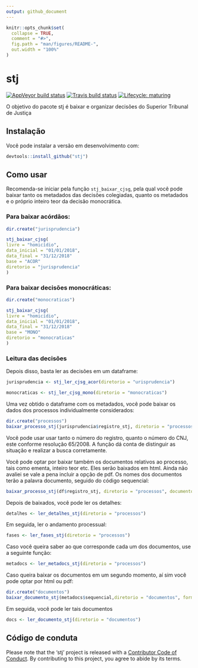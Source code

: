 ```yaml
---
output: github_document
---
```


<!-- README.md is generated from README.Rmd. Please edit that file -->

```r
knitr::opts_chunk$set(
  collapse = TRUE,
  comment = "#>",
  fig.path = "man/figures/README-",
  out.width = "100%"
)
```
# stj

<!-- badges: start -->
[![AppVeyor build status](https://ci.appveyor.com/api/projects/status/github/jjesusfilho/stj?branch=master&svg=true)](https://ci.appveyor.com/project/jjesusfilho/stj)
[![Travis build status](https://travis-ci.org/jjesusfilho/stj.svg?branch=master)](https://travis-ci.org/jjesusfilho/stj)
[![Lifecycle: maturing](https://img.shields.io/badge/lifecycle-maturing-blue.svg)](https://www.tidyverse.org/lifecycle/#maturing)
<!-- badges: end -->

O objetivo do pacote stj é baixar e organizar decisões do Superior Tribunal de Justiça

## Instalação

Você pode instalar a versão em desenvolvimento com:

``` r
devtools::install_github("stj")
```

## Como usar

Recomenda-se iniciar pela função `stj_baixar_cjsg`, pela qual você pode baixar tanto os metadados das decisões colegiadas, quanto os metadados e o próprio inteiro teor da decisão monocrática.

### Para baixar acórdãos: 
```r
dir.create("jurisprudencia")

stj_baixar_cjsg(
livre = "homicídio",
data_inicial = "01/01/2018",
data_final = "31/12/2018"
base = "ACOR"
diretorio = "jurisprudencia"
)
```

### Para baixar decisões monocráticas:

```r
dir.create("monocraticas")

stj_baixar_cjsg(
livre = "homicídio",
data_inicial = "01/01/2018",
data_final = "31/12/2018"
base = "MONO"
diretorio = "monocraticas"
)
```

### Leitura das decisões

Depois disso, basta ler as decisões em um dataframe:

```r
jurisprudencia <- stj_ler_cjsg_acor(diretorio = "urisprudencia")

monocraticas <- stj_ler_cjsg_mono(diretorio = "monocraticas")

```


Uma vez obtido o dataframe com os metadados, você pode baixar os dados dos processos individualmente considerados:

```r
dir.create("processos")
baixar_processo_stj(jurisprudencia$registro_stj, diretorio = "processos")
```

Você pode usar usar tanto o número do registro, quanto o número do CNJ, este conforme resolução 65/2008. A função dá conta de distinguir as situação e realizar a busca corretamente.

Você pode optar por baixar também os documentos relativos ao processo, tais como ementa, inteiro teor etc. Eles serão baixados em html. Ainda não avaliei se vale a pena incluir a opção de pdf. Os nomes dos documentos terão a palavra documento, seguido do código sequencial:

```r
baixar_processo_stj(df$registro_stj, diretorio = "processos", documentos = TRUE)
```

Depois de baixados, você pode ler os detalhes:

```r
detalhes <- ler_detalhes_stj(diretorio = "processos")

```

Em seguida, ler o andamento processual:

```r
fases <- ler_fases_stj(diretorio = "processos")
```

Caso você queira saber ao que corresponde cada um dos documentos, use a seguinte função:

```r
metadocs <- ler_metadocs_stj(diretorio = "processos")
```

Caso queira baixar os documentos em um segundo momento, aí sim você pode optar por html ou pdf:

```r
dir.create("documentos")
baixar_documento_stj(metadocs$sequencial,diretorio = "documentos", formato="pdf")
```
Em seguida, você pode ler tais documentos

```r
docs <- ler_documento_stj(diretorio = "documentos")
```



## Código de conduta

Please note that the 'stj' project is released with a
[Contributor Code of Conduct](CODE_OF_CONDUCT.md).
By contributing to this project, you agree to abide by its terms.
